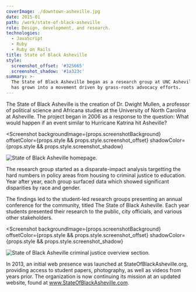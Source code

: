```yaml
---
coverImage: ./downtown-asheville.jpg
date: 2015-01
path: /work/state-of-black-asheville
role: Design, development, and research.
technologies:
  - JavaScript
  - Ruby
  - Ruby on Rails
title: State of Black Asheville
style:
  screenshot_offset: '#325665'
  screenshot_shadow: '#1a323c'
summary: >-
  The State of Black Asheville began as a research group at UNC Asheville and
  has grown into a movement driven by grass-roots advocacy efforts.
---
```


The State of Black Asheville is the creation of Dr. Dwight Mullen, a professor
of political science and Africana studies at the University of North Carolina at
Asheville. The project began in 2006 as a response to the question: What would
happen if an event similar to Hurricane Katrina hit Asheville?

<Screenshot
  backgroundImage={props.screenshotBackground}
  offsetColor={props.style && props.style.screenshot_offset}
  shadowColor={props.style && props.style.screenshot_shadow}
>

![State of Black Asheville homepage.](./soba-homepage.png)

</Screenshot>

The research group started as a disparate-impact analysis targetting the hard
numbers in policy areas from housing to criminal justice to education. Year
after year, each group surfaced data which showed significant disparities by race
and gender.

The findings led to the student-led research groups presenting an annual
conference for the community, titled The State of Black Asheville. Each year
students presented their research to the public, city officials, and
various other stakeholders.

<Screenshot
  backgroundImage={props.screenshotBackground}
  offsetColor={props.style && props.style.screenshot_offset}
  shadowColor={props.style && props.style.screenshot_shadow}
>

![State of Black Asheville criminal justice overview section.](./soba-criminal-justice.png)

</Screenshot>

In 2013, an initial web presence was launched at StateOfBlackAsheville.org,
providing access to student papers, photography, as well as videos from years
prior. The organization is now continuing its mission at an updated website,
found at <Link href="https://stateofblackasheville.com/" openInNewWindow="true">www.StateOfBlackAsheville.com</Link>.
